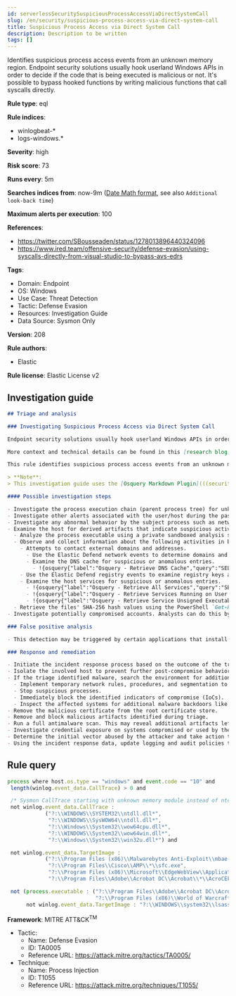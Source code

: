 ```yaml
---
id: serverlessSecuritySuspiciousProcessAccessViaDirectSystemCall
slug: /en/security/suspicious-process-access-via-direct-system-call
title: Suspicious Process Access via Direct System Call
description: Description to be written
tags: []
---
```


<div id="suspicious-process-access-via-direct-system-call"></div>

Identifies suspicious process access events from an unknown memory region. Endpoint security solutions usually hook userland Windows APIs in order to decide if the code that is being executed is malicious or not. It's possible to bypass hooked functions by writing malicious functions that call syscalls directly.

**Rule type**: eql

**Rule indices**:

* winlogbeat-*
* logs-windows.*

**Severity**: high

**Risk score**: 73

**Runs every**: 5m

**Searches indices from**: now-9m ([Date Math format](((ref))/common-options.html#date-math), see also <DocLink id="serverlessSecurityRulesUiCreate" section="set-the-rules-schedule">`Additional look-back time`</DocLink>)

**Maximum alerts per execution**: 100

**References**:

* https://twitter.com/SBousseaden/status/1278013896440324096
* https://www.ired.team/offensive-security/defense-evasion/using-syscalls-directly-from-visual-studio-to-bypass-avs-edrs

**Tags**:

* Domain: Endpoint
* OS: Windows
* Use Case: Threat Detection
* Tactic: Defense Evasion
* Resources: Investigation Guide
* Data Source: Sysmon Only

**Version**: 208

**Rule authors**:

* Elastic

**Rule license**: Elastic License v2

## Investigation guide

```markdown
## Triage and analysis

### Investigating Suspicious Process Access via Direct System Call

Endpoint security solutions usually hook userland Windows APIs in order to decide if the code that is being executed is malicious or not. It's possible to bypass hooked functions by writing malicious functions that call syscalls directly.

More context and technical details can be found in this [research blog](https://outflank.nl/blog/2019/06/19/red-team-tactics-combining-direct-system-calls-and-srdi-to-bypass-av-edr/).

This rule identifies suspicious process access events from an unknown memory region. Attackers can use direct system calls to bypass security solutions that rely on hooks.

> **Note**:
> This investigation guide uses the [Osquery Markdown Plugin](((security-guide))/invest-guide-run-osquery.html) introduced in Elastic Stack version 8.5.0. Older Elastic Stack versions will display unrendered Markdown in this guide.

#### Possible investigation steps

- Investigate the process execution chain (parent process tree) for unknown processes. Examine their executable files for prevalence, whether they are located in expected locations, and if they are signed with valid digital signatures.
- Investigate other alerts associated with the user/host during the past 48 hours.
- Investigate any abnormal behavior by the subject process such as network connections, registry or file modifications, and any spawned child processes.
- Examine the host for derived artifacts that indicate suspicious activities:
  - Analyze the process executable using a private sandboxed analysis system.
  - Observe and collect information about the following activities in both the sandbox and the alert subject host:
    - Attempts to contact external domains and addresses.
      - Use the Elastic Defend network events to determine domains and addresses contacted by the subject process by filtering by the process' `process.entity_id`.
      - Examine the DNS cache for suspicious or anomalous entries.
        - !{osquery{"label":"Osquery - Retrieve DNS Cache","query":"SELECT * FROM dns_cache"}}
    - Use the Elastic Defend registry events to examine registry keys accessed, modified, or created by the related processes in the process tree.
    - Examine the host services for suspicious or anomalous entries.
      - !{osquery{"label":"Osquery - Retrieve All Services","query":"SELECT description, display_name, name, path, pid, service_type, start_type, status, user_account FROM services"}}
      - !{osquery{"label":"Osquery - Retrieve Services Running on User Accounts","query":"SELECT description, display_name, name, path, pid, service_type, start_type, status, user_account FROM services WHERE\nNOT (user_account LIKE '%LocalSystem' OR user_account LIKE '%LocalService' OR user_account LIKE '%NetworkService' OR\nuser_account == null)\n"}}
      - !{osquery{"label":"Osquery - Retrieve Service Unsigned Executables with Virustotal Link","query":"SELECT concat('https://www.virustotal.com/gui/file/', sha1) AS VtLink, name, description, start_type, status, pid,\nservices.path FROM services JOIN authenticode ON services.path = authenticode.path OR services.module_path =\nauthenticode.path JOIN hash ON services.path = hash.path WHERE authenticode.result != 'trusted'\n"}}
  - Retrieve the files' SHA-256 hash values using the PowerShell `Get-FileHash` cmdlet and search for the existence and reputation of the hashes in resources like VirusTotal, Hybrid-Analysis, CISCO Talos, Any.run, etc.
- Investigate potentially compromised accounts. Analysts can do this by searching for login events (for example, 4624) to the target host after the registry modification.

### False positive analysis

- This detection may be triggered by certain applications that install root certificates for the purpose of inspecting SSL traffic. Benign true positives (B-TPs) can be added as exceptions if necessary.

### Response and remediation

- Initiate the incident response process based on the outcome of the triage.
- Isolate the involved host to prevent further post-compromise behavior.
- If the triage identified malware, search the environment for additional compromised hosts.
  - Implement temporary network rules, procedures, and segmentation to contain the malware.
  - Stop suspicious processes.
  - Immediately block the identified indicators of compromise (IoCs).
  - Inspect the affected systems for additional malware backdoors like reverse shells, reverse proxies, or droppers that attackers could use to reinfect the system.
- Remove the malicious certificate from the root certificate store.
- Remove and block malicious artifacts identified during triage.
- Run a full antimalware scan. This may reveal additional artifacts left in the system, persistence mechanisms, and malware components.
- Investigate credential exposure on systems compromised or used by the attacker to ensure all compromised accounts are identified. Reset passwords for these accounts and other potentially compromised credentials, such as email, business systems, and web services.
- Determine the initial vector abused by the attacker and take action to prevent reinfection through the same vector.
- Using the incident response data, update logging and audit policies to improve the mean time to detect (MTTD) and the mean time to respond (MTTR).
```

## Rule query

```js
process where host.os.type == "windows" and event.code == "10" and
 length(winlog.event_data.CallTrace) > 0 and

 /* Sysmon CallTrace starting with unknown memory module instead of ntdll which host Windows NT Syscalls */
 not winlog.event_data.CallTrace :
            ("?:\\WINDOWS\\SYSTEM32\\ntdll.dll*",
             "?:\\WINDOWS\\SysWOW64\\ntdll.dll*",
             "?:\\Windows\\System32\\wow64cpu.dll*",
             "?:\\WINDOWS\\System32\\wow64win.dll*",
             "?:\\Windows\\System32\\win32u.dll*") and

 not winlog.event_data.TargetImage :
            ("?:\\Program Files (x86)\\Malwarebytes Anti-Exploit\\mbae-svc.exe",
             "?:\\Program Files\\Cisco\\AMP\\*\\sfc.exe",
             "?:\\Program Files (x86)\\Microsoft\\EdgeWebView\\Application\\*\\msedgewebview2.exe",
             "?:\\Program Files\\Adobe\\Acrobat DC\\Acrobat\\*\\AcroCEF.exe") and

 not (process.executable : ("?:\\Program Files\\Adobe\\Acrobat DC\\Acrobat\\Acrobat.exe",
                            "?:\\Program Files (x86)\\World of Warcraft\\_classic_\\WowClassic.exe") and
      not winlog.event_data.TargetImage : "?:\\WINDOWS\\system32\\lsass.exe")

```

**Framework**: MITRE ATT&CK<sup>TM</sup>

* Tactic:
    * Name: Defense Evasion
    * ID: TA0005
    * Reference URL: https://attack.mitre.org/tactics/TA0005/
* Technique:
    * Name: Process Injection
    * ID: T1055
    * Reference URL: https://attack.mitre.org/techniques/T1055/

